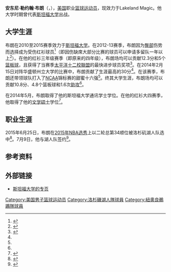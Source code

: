 {{noteTA
|G1=NBA
}}
{{Infobox basketball biography
| name = 安东尼·布朗
| image = Anthony Brown Stanford layup 2014.jpg
| image_size =
| caption = 安东尼·布朗代表斯坦福大学出战时
| position = [[得分后卫|得分后卫]]/[[小前锋|小前锋]]
| height_ft = 6
| height_in = 7
| weight_lb = 215
| league = 
| team = Lakeland Magic
| number = 21
| nationality = {{USA}}
| birth_date = {{birth date and age|1992|10|10}}
| birth_place = {{USA}}[[加利福尼亚州|加利福尼亚州]][[贝尔弗劳尔_(加利福尼亚州)|贝尔弗劳尔]]
| high_school = 海景高中<br/>（加利福尼亚州[[亨廷頓比奇|亨廷頓比奇]]）
| college = 斯坦福大学 （2010-2015）
| draft_year = 2015
| draft_round = 2
| draft_pick = 34
| draft_team = [[洛杉矶湖人|洛杉矶湖人]]
| career_start = 2015
| years1 = {{nbay|2015|start}}-{{nbay|2015|end}}
| team1  = [[洛杉矶湖人|洛杉矶湖人]]
| years2 = {{nbay|2015|start}}-{{nbay|2015|end}}
| team2  = [[南灣湖人|南灣湖人]]
| years3 = {{nbay|2016|start}}-{{nbay|2016|end}}
| team3  = [[萊克蘭魔術|萊克蘭魔術]]
| years4 = {{nbay|2016|start}}
| team4  = [[紐奧良鵜鶘|紐奧良鵜鶘]]
| years5 = {{nbay|2017|start}}
| team5  = [[奧蘭多魔術|奧蘭多魔術]]
| years6 = {{nbay|2017|start}}-{{nbay|2017|end}}
| team6  = [[明尼蘇達灰狼|明尼蘇達灰狼]]
| years7 = 2017-2018
| team7  = → [[愛荷華灰狼|愛荷華灰狼]]
| years8 = 2018
| team8  = KK Partizan
| years9 = 2019-現今
| team9  = Lakeland Magic
| highlights =
| nba_profile = anthony_brown
| bbr         = 
| letter      = 
}}
'''安东尼·勒约翰·布朗'''（{{lang-en|'''Anthony LeJohn Brown'''}}，{{bd|1992年|10月10日||}}），[[美国|美国]]职业[[篮球运动员|篮球运动员]]，现效力于Lakeland Magic。他大学时期曾代表[[斯坦福大学|斯坦福大学]]出战。

==大学生涯==
布朗在2010至2015赛季效力于[[斯坦福大学|斯坦福大学]]。在2012-13赛季，布朗因为[[臀部|臀部]]伤势而选择成为受伤红衫球员<ref name="Stanford bio">{{cite web|title=Anthony Brown|url=http://www.gostanford.com/ViewArticle.dbml?ATCLID=208169736|publisher=Stanford University|accessdate=2015-07-17|archive-date=2015-06-18|archive-url=https://web.archive.org/web/20150618044326/http://www.gostanford.com/ViewArticle.dbml?ATCLID=208169736|dead-url=no}}</ref>（即因伤缺席大部分比赛的球员可以申请多留队一年以上<ref>{{cite web |url=http://espn.go.com/college-sports/recruiting/football/story/_/id/7885522/new-incoming-eligibility-standards-create-term |title=New eligibility standards on the way: Toughest initial requirements ever enacted start with Class of 2016 |publisher=ESPN |date=2012-05-03 |accessdate=2015-07-17 |archive-date=2015-09-01 |archive-url=https://web.archive.org/web/20150901111814/http://espn.go.com/college-sports/recruiting/football/story/_/id/7885522/new-incoming-eligibility-standards-create-term |dead-url=no }}</ref>）。在他的红衫三年级赛季（即原来的四年级），布朗场均可以贡献12.3分和5个[[篮板球|篮板球]]，且获得了当赛季[[太平洋十二校聯盟|太平洋十二校聯盟]]的最快进步球员奖项<ref name="nbc">{{cite news|last1=Johnson|first1=Raphielle|title=Stanford guard Anthony Brown looks to take another step forward in 2014-15|url=http://collegebasketballtalk.nbcsports.com/2014/07/20/stanford-guard-anthony-brown-looks-to-take-another-step-forward-in-2014-15/|accessdate=2015-07-17|work=NBC Sports|date=2014-07-20|archive-date=2015-08-12|archive-url=https://web.archive.org/web/20150812141725/http://collegebasketballtalk.nbcsports.com/2014/07/20/stanford-guard-anthony-brown-looks-to-take-another-step-forward-in-2014-15/|dead-url=no}}</ref>。在2014年2月15日对阵华盛顿州立大学的比赛中，布朗贡献了生涯最高的30分<ref name="Stanford bio"/>。在该赛季，布朗还带领球队打入了[[NCAA|NCAA]]锦标赛的甜蜜十六强<ref name="nbc"/>。终其大学生涯，布朗场均可以贡献10.8分、4.8个篮板球和1.6次[[助攻|助攻]]<ref name="Stanford bio"/>。

在2014年5月，布朗取得了他的斯坦福大学通讯学士学位。在他的红衫大四赛季，他取得了他的[[文学硕士|文学硕士]]学位<ref>{{cite web |title=Senior Night vs. Oregon |url=http://www.gostanford.com/ViewArticle.dbml?DB_OEM_ID=30600&ATCLID=209915694 |publisher=Stanford Athletics |accessdate=2015-07-15 |date=2015-02-28 |deadurl=yes |archiveurl=https://web.archive.org/web/20150802000353/http://www.gostanford.com/ViewArticle.dbml?DB_OEM_ID=30600 |archivedate=2015-08-02 }}</ref>。

==职业生涯==

2015年6月25日，布朗在[[2015年NBA选秀|2015年NBA选秀]]上以二轮总第34顺位被洛杉矶湖人队选中<ref>{{cite web | url=http://www.nba.com/lakers/150625_browndraft | title=Lakers Take Anthony Brown With 34th Pick | work=NBA.com | date=2015-06-25 | publisher= | accessdate=2015-07-17 | archive-date=2015-06-28 | archive-url=https://web.archive.org/web/20150628214355/http://www.nba.com/lakers/150625_browndraft | dead-url=no }}</ref>。7月9日，他与湖人队签约<ref>{{cite news|title=Lakers Sign Anthony Brown|url=http://www.nba.com/lakers/releases/150709_anthonyBrown|accessdate=2015-07-17|work=NBA.com|date=2015-07-09|archive-date=2015-07-12|archive-url=https://web.archive.org/web/20150712002106/http://www.nba.com/lakers/releases/150709_anthonyBrown|dead-url=no}}</ref>。

==参考资料==
{{reflist}}
== 外部链接 ==
* [http://www.gostanford.com/ViewArticle.dbml?ATCLID=208169736 斯坦福大学的专页]{{Wayback|url=http://www.gostanford.com/ViewArticle.dbml?ATCLID=208169736 |date=20150618044326 }}

{{2015 NBA Draft}}
{{NBA G联盟选秀状元}}

{{Authority control}}
{{DEFAULTSORT:Brown, Anthony}}
[[Category:美国男子篮球运动员|Category:美国男子篮球运动员]]
[[Category:洛杉磯湖人隊球員|Category:洛杉磯湖人隊球員]]
[[Category:紐奧良鵜鶘隊球員|Category:紐奧良鵜鶘隊球員]]